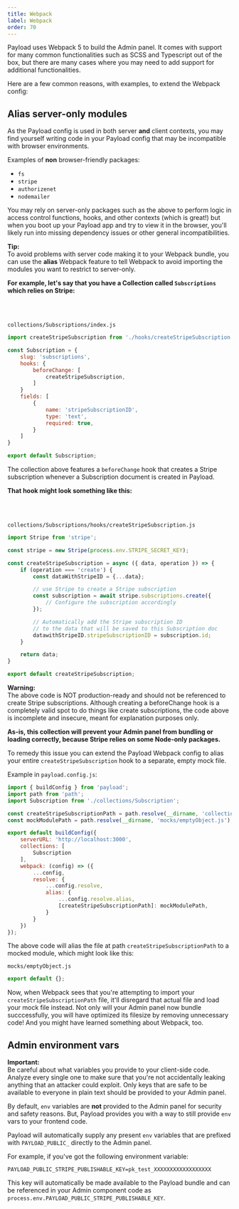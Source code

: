 ```yaml
---
title: Webpack
label: Webpack
order: 70
---
```


Payload uses Webpack 5 to build the Admin panel. It comes with support for many common functionalities such as SCSS and Typescript out of the box, but there are many cases where you may need to add support for additional functionalities.

Here are a few common reasons, with examples, to extend the Webpack config:

## Alias server-only modules

As the Payload config is used in both server **and** client contexts, you may find yourself writing code in your Payload config that may be incompatible with browser environments.

Examples of **non** browser-friendly packages:

- `fs`
- `stripe`
- `authorizenet`
- `nodemailer`

You may rely on server-only packages such as the above to perform logic in access control functions, hooks, and other contexts (which is great!) but when you boot up your Payload app and try to view it in the browser, you'll likely run into missing dependency issues or other general incompatibilities.

<Banner type="success">
	<strong>Tip:</strong><br/>
	To avoid problems with server code making it to your Webpack bundle, you can use the <strong>alias</strong> Webpack feature to tell Webpack to avoid importing the modules you want to restrict to server-only.
</Banner>

<strong>For example, let's say that you have a Collection called `Subscriptions` which relies on Stripe:</strong>

<br/><br/>

`collections/Subscriptions/index.js`
```js
import createStripeSubscription from './hooks/createStripeSubscription';

const Subscription = {
	slug: 'subscriptions',
	hooks: {
		beforeChange: [
			createStripeSubscription,
		]
	}
	fields: [
		{
			name: 'stripeSubscriptionID',
			type: 'text',
			required: true,
		}
	]
}

export default Subscription;
```

The collection above features a `beforeChange` hook that creates a Stripe subscription whenever a Subscription document is created in Payload.

<strong>That hook might look something like this:</strong>

<br/><br/>

`collections/Subscriptions/hooks/createStripeSubscription.js`
```js
import Stripe from 'stripe';

const stripe = new Stripe(process.env.STRIPE_SECRET_KEY);

const createStripeSubscription = async ({ data, operation }) => {
	if (operation === 'create') {
		const dataWithStripeID = {...data};

		// use Stripe to create a Stripe subscription
		const subscription = await stripe.subscriptions.create({
			// Configure the subscription accordingly
		});

		// Automatically add the Stripe subscription ID
		// to the data that will be saved to this Subscription doc
		datawithStripeID.stripeSubscriptionID = subscription.id;
	}

	return data;
}

export default createStripeSubscription;
```

<Banner type="error">
	<strong>Warning:</strong><br/>
	The above code is NOT production-ready and should not be referenced to create Stripe subscriptions. Although creating a beforeChange hook is a completely valid spot to do things like create subscriptions, the code above is incomplete and insecure, meant for explanation purposes only.
</Banner>

**As-is, this collection will prevent your Admin panel from bundling or loading correctly, because Stripe relies on some Node-only packages.**

To remedy this issue you can extend the Payload Webpack config to alias your entire `createStripeSubscription` hook to a separate, empty mock file.

Example in `payload.config.js`:
```js
import { buildConfig } from 'payload';
import path from 'path';
import Subscription from './collections/Subscription';

const createStripeSubscriptionPath = path.resolve(__dirname, 'collections/Subscription/hooks/createStripeSubscription.js');
const mockModulePath = path.resolve(__dirname, 'mocks/emptyObject.js');

export default buildConfig({
	serverURL: 'http://localhost:3000',
	collections: [
		Subscription
	],
	webpack: (config) => ({
		...config,
		resolve: {
			...config.resolve,
			alias: {
				...config.resolve.alias,
				[createStripeSubscriptionPath]: mockModulePath,
			}
		}
	})
});
```

The above code will alias the file at path `createStripeSubscriptionPath` to a mocked module, which might look like this:

`mocks/emptyObject.js`
```js
export default {};
```

Now, when Webpack sees that you're attempting to import your `createStripeSubscriptionPath` file, it'll disregard that actual file and load your mock file instead. Not only will your Admin panel now bundle succcessfully, you will have optimized its filesize by removing unnecessary code! And you might have learned something about Webpack, too.

## Admin environment vars

<Banner type="warning">
	<strong>Important:</strong><br />
	Be careful about what variables you provide to your client-side code. Analyze every single one to make sure that you're not accidentally leaking anything that an attacker could exploit. Only keys that are safe to be available to everyone in plain text should be provided to your Admin panel.
</Banner>

By default, `env` variables are **not** provided to the Admin panel for security and safety reasons. But, Payload provides you with a way to still provide `env` vars to your frontend code.

Payload will automatically supply any present `env` variables that are prefixed with `PAYLOAD_PUBLIC_` directly to the Admin panel.

For example, if you've got the following environment variable:

`PAYLOAD_PUBLIC_STRIPE_PUBLISHABLE_KEY=pk_test_XXXXXXXXXXXXXXXXXX`

This key will automatically be made available to the Payload bundle and can be referenced in your Admin component code as `process.env.PAYLOAD_PUBLIC_STRIPE_PUBLISHABLE_KEY`.

